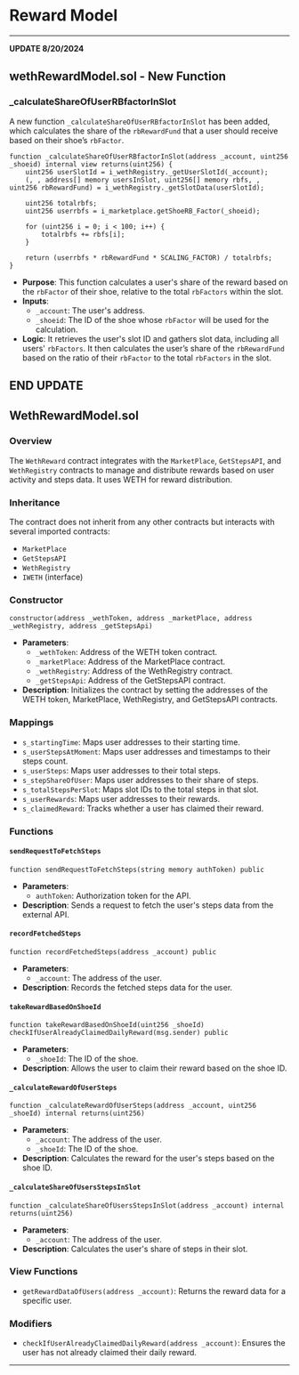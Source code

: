 # Reward Model

---

**UPDATE 8/20/2024**

## **wethRewardModel.sol - New Function**

### **_calculateShareOfUserRBfactorInSlot**

A new function `_calculateShareOfUserRBfactorInSlot` has been added, which calculates the share of the `rbRewardFund` that a user should receive based on their shoe’s `rbFactor`.

```solidity
function _calculateShareOfUserRBfactorInSlot(address _account, uint256 _shoeid) internal view returns(uint256) {
    uint256 userSlotId = i_wethRegistry._getUserSlotId(_account);
    (, , address[] memory usersInSlot, uint256[] memory rbfs, , uint256 rbRewardFund) = i_wethRegistry._getSlotData(userSlotId);

    uint256 totalrbfs;
    uint256 userrbfs = i_marketplace.getShoeRB_Factor(_shoeid);

    for (uint256 i = 0; i < 100; i++) {
        totalrbfs += rbfs[i];
    }

    return (userrbfs * rbRewardFund * SCALING_FACTOR) / totalrbfs;
}
```

- **Purpose**: This function calculates a user's share of the reward based on the `rbFactor` of their shoe, relative to the total `rbFactors` within the slot.
- **Inputs**:
  - `_account`: The user's address.
  - `_shoeid`: The ID of the shoe whose `rbFactor` will be used for the calculation.
- **Logic**: It retrieves the user's slot ID and gathers slot data, including all users' `rbFactors`. It then calculates the user’s share of the `rbRewardFund` based on the ratio of their `rbFactor` to the total `rbFactors` in the slot.

**END UPDATE**
---

## WethRewardModel.sol

### Overview
The `WethReward` contract integrates with the `MarketPlace`, `GetStepsAPI`, and `WethRegistry` contracts to manage and distribute rewards based on user activity and steps data. It uses WETH for reward distribution.

### Inheritance
The contract does not inherit from any other contracts but interacts with several imported contracts:
- `MarketPlace`
- `GetStepsAPI`
- `WethRegistry`
- `IWETH` (interface)

### Constructor
```solidity
constructor(address _wethToken, address _marketPlace, address _wethRegistry, address _getStepsApi)
```
- **Parameters**: 
  - `_wethToken`: Address of the WETH token contract.
  - `_marketPlace`: Address of the MarketPlace contract.
  - `_wethRegistry`: Address of the WethRegistry contract.
  - `_getStepsApi`: Address of the GetStepsAPI contract.
- **Description**: Initializes the contract by setting the addresses of the WETH token, MarketPlace, WethRegistry, and GetStepsAPI contracts.

### Mappings
- `s_startingTime`: Maps user addresses to their starting time.
- `s_userStepsAtMoment`: Maps user addresses and timestamps to their steps count.
- `s_userSteps`: Maps user addresses to their total steps.
- `s_stepShareOfUser`: Maps user addresses to their share of steps.
- `s_totalStepsPerSlot`: Maps slot IDs to the total steps in that slot.
- `s_userRewards`: Maps user addresses to their rewards.
- `s_claimedReward`: Tracks whether a user has claimed their reward.

### Functions

#### `sendRequestToFetchSteps`
```solidity
function sendRequestToFetchSteps(string memory authToken) public
```
- **Parameters**: 
  - `authToken`: Authorization token for the API.
- **Description**: Sends a request to fetch the user's steps data from the external API.

#### `recordFetchedSteps`
```solidity
function recordFetchedSteps(address _account) public
```
- **Parameters**: 
  - `_account`: The address of the user.
- **Description**: Records the fetched steps data for the user.

#### `takeRewardBasedOnShoeId`
```solidity
function takeRewardBasedOnShoeId(uint256 _shoeId) checkIfUserAlreadyClaimedDailyReward(msg.sender) public
```
- **Parameters**: 
  - `_shoeId`: The ID of the shoe.
- **Description**: Allows the user to claim their reward based on the shoe ID.

#### `_calculateRewardOfUserSteps`
```solidity
function _calculateRewardOfUserSteps(address _account, uint256 _shoeId) internal returns(uint256)
```
- **Parameters**: 
  - `_account`: The address of the user.
  - `_shoeId`: The ID of the shoe.
- **Description**: Calculates the reward for the user's steps based on the shoe ID.

#### `_calculateShareOfUsersStepsInSlot`
```solidity
function _calculateShareOfUsersStepsInSlot(address _account) internal returns(uint256)
```
- **Parameters**: 
  - `_account`: The address of the user.
- **Description**: Calculates the user's share of steps in their slot.

### View Functions
- `getRewardDataOfUsers(address _account)`: Returns the reward data for a specific user.

### Modifiers
- `checkIfUserAlreadyClaimedDailyReward(address _account)`: Ensures the user has not already claimed their daily reward.

---


